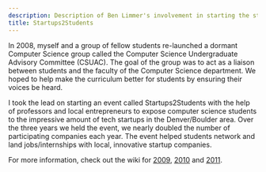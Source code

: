 ```yaml
---
description: Description of Ben Limmer's involvement in starting the startups2students event at CU Boulder
title: Startups2Students
---
```


In 2008, myself and a group of fellow students re-launched a dormant Computer Science group called the Computer Science
Undergraduate Advisory Committee (CSUAC). The goal of the group was to act as a liaison between students and the faculty
of the Computer Science department. We hoped to help make the curriculum better for students by ensuring their voices be
heard.

I took the lead on starting an event called Startups2Students with the help of professors and local entrepreneurs to
expose computer science students to the impressive amount of tech startups in the Denver/Boulder area. Over the three
years we held the event, we nearly doubled the number of participating companies each year. The event helped students
network and land jobs/internships with local, innovative startup companies.

For more information, check out the wiki for
[2009](http://startup2student.pbworks.com/w/page/17968852/startups2students-2009),
[2010](http://startup2student.pbworks.com/w/page/34276964/University+of+Colorado+-+Startups2Students+2010) and
[2011](http://startup2student.pbworks.com/w/page/17968849/FrontPage).
